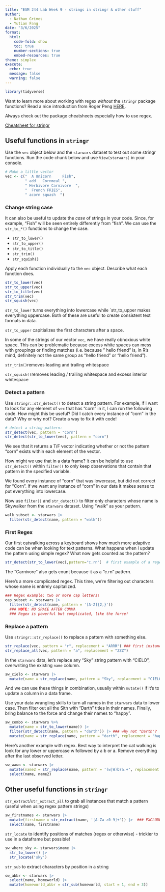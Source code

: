 ```yaml
---
title: "ESM 244 Lab Week 9 - strings in stringr & other stuff"
author: 
  - Nathan Grimes
  - Yutian Fang
date: "3/6/2025"
format: 
  html:
    code-fold: show
    toc: true
    number-sections: true
    embed-resources: true
theme: simplex
execute:
  echo: true
  message: false
  warning: false
---
```


```r
library(tidyverse)
```


Want to learn more about working with regex *without* the `stringr` package functions? Read a nice introduction from Roger Peng [HERE](https://bookdown.org/rdpeng/rprogdatascience/regular-expressions.html).

Always check out the package cheatsheets especially how to use regex.

[Cheatsheet for stringr](https://evoldyn.gitlab.io/evomics-2018/ref-sheets/R_strings.pdf)

## Useful functions in `stringr`

Use the `vec` object below and the `starwars` dataset to test out some stringr functions. Run the code chunk below and use `View(starwars)` in your console.

```r
# Make a little vector
vec <- c("  A Unicorn     Fish", 
         " add   Cornmeal ", 
         " Herbivore Carnivore  ",
         "  French FRIES", 
         " acorn squash  ")

```


### Change string case

It can also be useful to update the *case* of strings in your code. Since, for example, "Fish" will be seen entirely differently from "fish". We can use the `str_to_*()` functions to change the case.

-   `str_to_lower()`
-   `str_to_upper()`
-   `str_to_title()`
-   `str_trim()`
-   `str_squish()`

Apply each function individually to the `vec` object. Describe what each function does.

```r
str_to_lower(vec) 
str_to_upper(vec)
str_to_title(vec)
str_trim(vec)
str_squish(vec)
```


`str_to_lower` turns everything into lowercase while `str_to_upper makes everything uppercase. Both of these are useful to create consistent text formats in data.

`str_to_upper` capitializes the first characters after a space.

In some of the strings of our vector `vec`, we have really obnoxious white space. This can be problematic because excess white spaces can mess with groupings or finding matches (i.e. because " hello friend" is, in R's mind, definitely not the same group as "hello friend" or "hello friend ").

`str_trim()`removes leading and trailing whitespace

`str_squish()`removes leading / trailing whitespace and excess interior whitespace


### Detect a pattern

Use `stringr::str_detect()` to detect a string pattern. For example, if I want to look for any element of `vec` that has "corn" in it, I can run the following code. How might this be useful? Did I catch every instance of "corn" in the data? Why or why not? Create a way to fix it with code!


```r
# detect a string pattern: 
str_detect(vec, pattern = "corn")
str_detect(str_to_lower(vec), pattern = "corn")

```

We see that it returns a T/F vector indicating whether or not the pattern "corn" exists within each element of the vector.

How might we use that in a data frame? It can be helpful to use `str_detect()` within `filter()` to only keep observations that contain that pattern in the specified variable.

We found every instance of "corn" that was lowercase, but did not correct for "Corn". If we want any instance of "corn" in our data it makes sense to put everything into lowercase.

Now use `filter()` and `str_detect()` to filter only characters whose name is Skywalker from the `starwars` dataset. Using "walk" as your pattern.

```r
walk_subset <- starwars |> 
  filter(str_detect(name, pattern = "walk"))
```


### First Regex

Our first catwalking across a keyboard shows how much more adaptive code can be when looking for text patterns. What happens when I update the pattern using simple regex? What now gets counted as the pattern?

```r
str_detect(str_to_lower(vec),pattern="c.rn")  # first example of a regex  '.' is a wildcard meaning any single letter can go between c and rn
```

The "Carnivore" also gets count because it as a "c.rn" pattern.

Here's a more complicated regex. This time, we're filtering out characters whose name is entirely capitalized.

```r

### Regex example: two or more cap letters!
cap_subset <- starwars |> 
  filter(str_detect(name, pattern = '[A-Z]{2,}')) 
  ### NOTE: NO SPACE AFTER COMMA
  ### Regex is powerful but complicated, like the force!
```

### Replace a pattern

Use `stringr::str_replace()` to replace a pattern with something else.

```r
str_replace(vec, pattern = "r", replacement = "ARRR") ### first instance only
str_replace_all(vec, pattern = "a", replacement = "ZZZ")
```

In the `starwars` data, let's replace any "Sky" string pattern with "CIELO", overwriting the existing `name` column.

```r
sw_cielo <- starwars |> 
  mutate(name = str_replace(name, pattern = "Sky", replacement = "CIELO"))
```



And we can use these things in combination, usually within `mutate()` if it's to update a column in a data frame.

Use your data wrangling skills to turn all names in the `starwars` data to lower case. Then filter out all the Sith with "Darth" titles in their names. Finally, bring balance to the force and change their names to "happy".

```r
sw_combo <- starwars %>% 
  mutate(name = str_to_lower(name)) |> 
  filter(str_detect(name, pattern = "darth")) |> ### why not "Darth"?
  mutate(name = str_replace(name, pattern = "darth", replacement = "happy"))
```



Here's another example with regex. Best way to interpret the cat walking is look for any lower or uppercase w followed by a b or a. Remove everything after the last observed letter.

```r
sw_wawa <- starwars |> 
  mutate(name2 = str_replace(name, pattern = '(w|W)b?a.+', replacement = 'WAWA')) |> 
  select(name, name2)
```


## Other useful functions in `stringr`

`str_extract`/`str_extract_all` to grab all instances that match a pattern (useful when using regex pattern strings)

```r
sw_firstnames <- starwars |> 
  mutate(firstname = str_extract(name, '[A-Za-z0-9]+')) |>  ### EXCLUDES spaces and punctuation
  select(name, firstname)
```

`str_locate` to identify positions of matches (regex or otherwise) - trickier to use in a dataframe but possible!

```r
sw_where_sky <- starwars$name |> 
  str_to_lower() |> 
  str_locate('sky')
```

`str_sub` to extract characters by position in a string

```r
sw_abbr <- starwars |> 
  select(name, homeworld) |> 
  mutate(homeworld_abbr = str_sub(homeworld, start = 1, end = 3))
```
